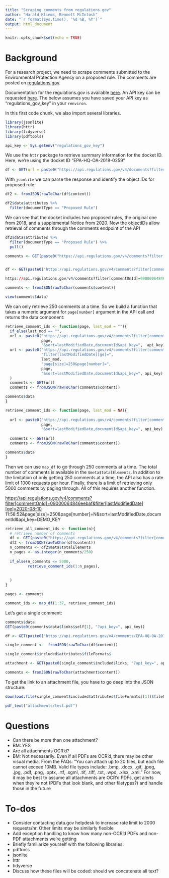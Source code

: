```yaml
---
title: "Scraping comments from regulations.gov"
author: "Harald Kliems, Bennett McIntosh"
date: "`r format(Sys.time(), '%d %B, %Y')`"
output: html_document
---
```


```r
knitr::opts_chunk$set(echo = TRUE)
```

# Background

For a research project, we need to scrape comments submitted to the Environmental Protection Agency on a proposed rule. The comments are posted on [regulations.gov](https://www.regulations.gov/document/EPA-HQ-OA-2018-0259-9322/comment).

Documentation for the regulations.gov is available [here](https://open.gsa.gov/api/regulationsgov/). An API key can be requested [here](https://api.data.gov/signup/). The below assumes you have saved your API key as "regulations_gov_key" in your `renviron`.

In this first code chunk, we also import several libraries.

```r
library(jsonlite)
library(httr)
library(tidyverse)
library(pdftools)

api_key <- Sys.getenv("regulations_gov_key")

```

We use the `httr` package to retrieve summary information for the docket ID. Here, we're using the docket ID "EPA-HQ-OA-2018-0259"

```r
df <- GET(url = paste0("https://api.regulations.gov/v4/documents?filter[docketId]=EPA-HQ-OA-2018-0259&api_key=", api_key))
```

With `jsonlite` we can parse the response and identify the object IDs for proposed rule:

```r

df2 <- fromJSON(rawToChar(df$content))

df2$data$attributes %>% 
  filter(documentType == "Proposed Rule")
```

We can see that the docket includes two proposed rules, the original one from 2018, and a supplemental Notice from 2020. Now the objectIDs allow retrieval of comments through the comments endpoint of the API

```r
df2$data$attributes %>% 
  filter(documentType == "Proposed Rule") %>% 
  pull()

comments <- GET(paste0("https://api.regulations.gov/v4/comments?filter[commentOnId]=090000648320bc9e&api_key=", api_key))


df <- GET(paste0("https://api.regulations.gov/v4/comments?filter[commentOnId]=090000648320bc9e&page[size]=250&page[number]=1&sort=lastModifiedDate,documentId&api_key=", api_key))

https://api.regulations.gov/v4/comments?filter[commentOnId]=09000064846eebaf&page[size]=250&page[number]=1&sort=lastModifiedDate,documentId&api_key=DEMO_KEY

comments <- fromJSON(rawToChar(comments$content))

view(comments$data)
```

We can only retrieve 250 comments at a time. So we build a function that takes a numeric argument for `page[number]` argument in the API call and returns the data component:

```r
retrieve_comment_ids <- function(page, last_mod = ""){
  if_else(last_mod == "",
  url <- paste0("https://api.regulations.gov/v4/comments?filter[commentOnId]=090000648320bc9e&page[size]=250&page[number]=",
                page,
                "&sort=lastModifiedDate,documentId&api_key=",  api_key),
  url <- paste0("https://api.regulations.gov/v4/comments?filter[commentOnId]=090000648320bc9e&",
                "filter[lastModifiedDate][ge]=",
                last_mod,
                "page[size]=250&page[number]=",
                page,
                "&sort=lastModifiedDate,documentId&api_key=", api_key)
  )
  comments <- GET(url)
  comments <- fromJSON(rawToChar(comments$content))

comments$data
}

retrieve_comment_ids <- function(page, last_mod = NA){
 
  url <- paste0("https://api.regulations.gov/v4/comments?filter[commentOnId]=090000648320bc9e&page[size]=250&page[number]=",
                page,
                "&sort=lastModifiedDate,documentId&api_key=", api_key)
  
  comments <- GET(url)
  comments <- fromJSON(rawToChar(comments$content))

comments$data
}
```

Then we can use `map_df` to go through 250 comments at a time. The total number of comments is available in the `$meta$totalElements`. In addition to the limitation of only getting 250 comments at a time, the API also has a rate limit of 1000 requests per hour. Finally, there is a limit of retrieving only 5000 comments by paging through. All of this requires another function.

[https://api.regulations.gov/v4/comments?filter[commentOnId]=09000064846eebaf&filter[lastModifiedDate][ge]=2020-08-10](https://api.regulations.gov/v4/comments?filter%5BcommentOnId%5D=09000064846eebaf&filter%5BlastModifiedDate%5D%5Bge%5D=2020-08-10){.uri} 11:58:52&page[size]=250&page[number]=N&sort=lastModifiedDate,documentId&api_key=DEMO_KEY

```r
retrieve_all_comment_ids <- function(n){
  # retrieve number of comments
  df <- GET(paste0("https://api.regulations.gov/v4/comments?filter[commentOnId]=090000648320bc9e&api_key=", api_key))
  df2 <- fromJSON(rawToChar(df$content))
  n_comments <- df2$meta$totalElements
  n_pages <- as.integer(n_comments/250)
  
  if_else(n_comments <= 5000,
          retrieve_comment_ids(1:n_pages),
          
    
  )
}

pages <- comments

comment_ids <- map_df(1:37, retrieve_comment_ids)

```

Let's get a single comment:

```r
comments$data
GET(paste0(comments$data$links$self[1], "?api_key=", api_key))

df <- GET(paste0("https://api.regulations.gov/v4/comments/EPA-HQ-OA-2018-0259-6884?include=attachments&api_key=", api_key))

single_comment <-  fromJSON(rawToChar(df$content))

single_comment$included$attributes$fileFormats$

attachment <- GET(paste0(single_comment$included$links, "?api_key=", api_key))

comments <- fromJSON(rawToChar(attachment$content))
```

To get the link to an attachment file, you have to go deep into the JSON structure:

```r
download.file(single_comment$included$attributes$fileFormats[[1]]$fileUrl, destfile = "attachments/test.pdf", mode = "wb")
```

```r
pdf_text("attachments/test.pdf")
```

# Questions

-   Can there be more than one attachment?
-   BM: YES
-   Are all attachments OCR'd?
-   BM: Not necessarily. Even if all PDFs are OCR'd, there may be other visual media. From the FAQs: "You can attach up to 20 files, but each file cannot exceed 10MB. Valid file types include: .bmp, .docx, .gif, .jpeg, .jpg, .pdf, .png, .pptx, .rtf, .sgml, .tif, .tiff, .txt, .wpd, .xlsx, .xml." For now, it may be best to assume all attachments are OCR'd PDFs, get alerts when they're not (PDFs that look blank, and other filetypes?) and handle those in the future

# To-dos

-   Consider contacting data.gov helpdesk to increase rate limit to 2000 requests/hr. Other limits may be similarly flexible
-   Add exception handling to know how many non-OCR'd PDFs and non-PDF attachments we're getting
-   Briefly familiarize yourself with the following libraries:
-   pdftools
-   jsonlite
-   httr
-   tidyverse
-   Discuss how these files will be coded: should we concatenate all text?
